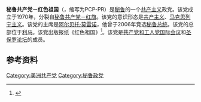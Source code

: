 {{otheruse|秘鲁共产党 (消歧义)}}
{{Infobox political party
|country = 秘鲁
|native_name = Partido Comunista del Perú - Patria Roja
|party_name =秘鲁共产党－红色祖国
|colorcode = #E34234
|party_logo = Patria Roja logo.png
|主席 = [[阿尔贝托·莫雷诺|阿尔贝托·莫雷诺]]
|总书记=Rolando Breña
|foundation = 1970年
|split=[[秘鲁共产党－红旗|秘鲁共产党－红旗]]
|ideology = [[共产主义|共产主义]]<br>[[马克思列宁主义|马克思列宁主义]]
|position = [[极左翼|极左翼]]
|headquarters = [[利马|利马]]
|党报=《红色祖国》
|青年组织=秘鲁共产主义青年
|national = [[革命左翼联盟|革命左翼联盟]]（1980年－1985年）<br>[[联合左翼_(秘鲁)|联合左翼]]（1985年－1990年）<br>[[一起为了秘鲁|一起为了秘鲁]]（2017年－2021年）
|international =[[共产党和工人党国际会议|共产党和工人党国际会议]]
|affiliation1_title= 美洲组织
|affiliation1= [[圣保罗论坛|圣保罗论坛]]
|website = http://www.patriaroja.org.pe/
}}
{{共产党}}
'''秘鲁共产党－红色祖国'''（{{lang-es|Partido Comunista del Perú - Patria Roja}}，缩写为PCP-PR）是[[秘鲁|秘鲁]]的一个[[共产主义|共产主义]]政党。该党成立于1970年，分裂自[[秘鲁共产党－红旗|秘鲁共产党－红旗]]。该党的意识形态是[[共产主义|共产主义]]、[[马克思列宁主义|马克思列宁主义]]。该党的主席是[[阿尔贝托·莫雷诺|阿尔贝托·莫雷诺]]，他曾于2006年竞选[[秘鲁总统|秘鲁总统]]。该党的总部位于[[利马|利马]]。该党出版报纸《红色祖国》<ref>{{Cite web |url=http://www.patriaroja.org.pe/ |title=PCdelP-PR website |accessdate=2016-07-30 |archive-date=2004-11-30 |archive-url=https://web.archive.org/web/20041130043508/http://patriaroja.org.pe/ |dead-url=no }}</ref>。该党是[[共产党和工人党国际会议|共产党和工人党国际会议]]和[[圣保罗论坛|圣保罗论坛]]的成员。

==参考资料==
{{reflist}}

[[Category:美洲共产党|Category:美洲共产党]]
[[Category:秘鲁政党|Category:秘鲁政党]]
{{politic-stub}}